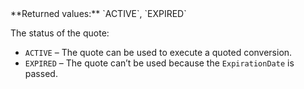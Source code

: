 <ParamField body="Status" type="string">     
**Returned values:** `ACTIVE`, `EXPIRED`

The status of the quote:  
- `ACTIVE` – The quote can be used to execute a quoted conversion.  
- `EXPIRED` – The quote can’t be used because the `ExpirationDate` is passed.  
</ParamField>